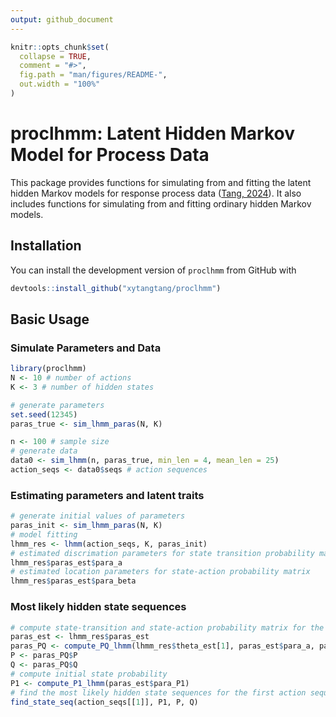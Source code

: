 ```yaml
---
output: github_document
---
```


<!-- README.md is generated from README.Rmd. Please edit that file -->

```r
knitr::opts_chunk$set(
  collapse = TRUE,
  comment = "#>",
  fig.path = "man/figures/README-",
  out.width = "100%"
)
```

# proclhmm: Latent Hidden Markov Model for Process Data

<!-- badges: start -->
<!-- badges: end -->

This package provides functions for simulating from and fitting the latent hidden Markov models for response process data ([Tang, 2024](https://doi.org/10.1007/s11336-023-09938-1)).
It also includes functions for simulating from and fitting ordinary hidden Markov models.

## Installation

You can install the development version of `proclhmm` from GitHub with

``` r
devtools::install_github("xytangtang/proclhmm")
```

## Basic Usage

### Simulate Parameters and Data

```r
library(proclhmm)
N <- 10 # number of actions
K <- 3 # number of hidden states

# generate parameters
set.seed(12345)
paras_true <- sim_lhmm_paras(N, K)

n <- 100 # sample size
# generate data
data0 <- sim_lhmm(n, paras_true, min_len = 4, mean_len = 25)
action_seqs <- data0$seqs # action sequences
```


### Estimating parameters and latent traits
```r
# generate initial values of parameters
paras_init <- sim_lhmm_paras(N, K)
# model fitting
lhmm_res <- lhmm(action_seqs, K, paras_init)
# estimated discrimation parameters for state transition probability matrix
lhmm_res$paras_est$para_a
# estimated location parameters for state-action probability matrix
lhmm_res$paras_est$para_beta
```

### Most likely hidden state sequences
```r
# compute state-transition and state-action probability matrix for the first action sequnece
paras_est <- lhmm_res$paras_est
paras_PQ <- compute_PQ_lhmm(lhmm_res$theta_est[1], paras_est$para_a, paras_est$para_b, paras_est$para_alpha, paras_est$para_beta)
P <- paras_PQ$P
Q <- paras_PQ$Q
# compute initial state probability
P1 <- compute_P1_lhmm(paras_est$para_P1)
# find the most likely hidden state sequences for the first action sequence
find_state_seq(action_seqs[[1]], P1, P, Q)
```

